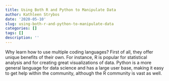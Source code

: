 ```yaml
---
title: Using Both R and Python to Manipulate Data
author: Kathleen Strybos
date: '2020-05-10'
slug: using-both-r-and-python-to-manipulate-data
categories: []
tags: []
description: ''
---
```


Why learn how to use multiple coding languages? First of all, they offer unique benefits of their own. For instance, R is popular for statistical analysis and for creating great visualizations of data. Python is a more general language for data science and has a large user base, making it easy to get help within the community, although the R community is vast as well.

